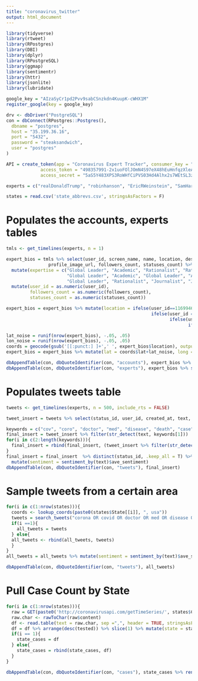 ```yaml
---
title: "coronavirus_twitter"
output: html_document
---
```


```r
library(tidyverse)
library(rtweet)
library(RPostgres)
library(DBI)
library(dplyr)
library(RPostgreSQL)
library(ggmap)
library(sentimentr)
library(httr)
library(jsonlite)
library(lubridate)

google_key = "AIzaSyCr1pd2Pvv9sabCSnzkdn4KuupK-cWHX1M"
register_google(key = google_key)

drv <- dbDriver("PostgreSQL")
con = dbConnect(RPostgres::Postgres(),
  dbname = "postgres",
  host = "35.199.36.16",
  port = "5432",
  password = "steaksandwich",
  user = "postgres"
)

API = create_token(app = "Coronavirus Expert Tracker", consumer_key = "FPX9PAwDiKsxFHjl0yE5koHw0", consumer_secret = "7ilAGLyV5Fo6065GmVXRUFPLmxs40CNfrgD26NdlE90F5n7f6Q", 
             access_token = "498357991-2x1uoFOlJOmN4S97eX48hEuHnfqzXleA9CI9VLZ2",
             access_secret = "5aS5Y483XPS3RoWHfCiPVS03Hd4Alhx2s7WEtSL3ztbRC")

experts = c("realDonaldTrump", "robinhanson", "EricRWeinstein", "SamHarrisOrg", "JoeBiden", "SteveFDA", "_HannahRitchie", "CDCDirector", "trvrb", "aetiology", "WHO", "ESYudkowsky", "willwilkinson", "Noahpinion", "tylercowen", "balajis", "CaitlinPacific", "MattHancock", "FutureDocs", "Atul_Gawande", "ScottGottliebMD", "jhalamka", "DavidJuurlink", "JenniferAdaeze")

states = read.csv('state_abbrevs.csv', stringsAsFactors = F)
```

# Populates the accounts, experts tables
```r
tmls <- get_timelines(experts, n = 1)

expert_bios = tmls %>% select(user_id, screen_name, name, location, description, profile_url, 
                profile_image_url, followers_count, statuses_count) %>%
  mutate(expertise = c("Global Leader", "Academic", "Rationalist", "Rationalist", "Global Leader",
                       "Global Leader", "Academic", "Global Leader", "Academic", "Academic", 
                       "Global Leader", "Rationalist", "Journalist", "Journalist", "Academic", "Academic", "Journalist", "Global Leader", "Doctor", "Doctor", "Doctor", "Doctor", "Doctor", "Doctor")) %>% 
  mutate(user_id = as.numeric(user_id),
         followers_count = as.numeric(followers_count),
         statuses_count = as.numeric(statuses_count))

expert_bios = expert_bios %>% mutate(location = ifelse(user_id==116994659|user_id==45659218, 'Los Angeles, CA',
                                                       ifelse(user_id == 33152005, 'San Francisco, CA', 
                                                              ifelse(user_id == 2595244026, 'Berkeley, CA',
                                                                     ifelse(user_id == 8496762, 'Fairfax City, VA', ifelse(user_id == 233364902, 'Boston, MA', location))))))

lat_noise = runif(nrow(expert_bios), -.05, .05)
lon_noise = runif(nrow(expert_bios), -.05, .05)
coords = geocode(gsub('[[:punct:] ]+',' ', expert_bios$location), output = "latlona", source = "google")
expert_bios = expert_bios %>% mutate(lat = coords$lat+lat_noise, long = coords$lon + lon_noise)

dbAppendTable(con, dbQuoteIdentifier(con, "accounts"), expert_bios %>% select(-expertise))
dbAppendTable(con, dbQuoteIdentifier(con, "experts"), expert_bios %>% select(user_id, expertise))
```


# Populates tweets table
```r
tweets <- get_timelines(experts, n = 500, include_rts = FALSE)

tweet_insert = tweets %>% select(status_id, user_id, created_at, text, favorite_count, retweet_count) %>% filter(str_detect(text, "https", negate = T))

keywords = c("cov", "coro", "doctor", "med", "disease", "death", "case", "vir", "crisis", "pandemic", "nurse", "social distancing")
final_insert = tweet_insert %>% filter(str_detect(text, keywords[1]))
for(i in c(2:length(keywords))){
  final_insert = rbind(final_insert, (tweet_insert %>% filter(str_detect(text, keywords[i]))))
}
final_insert = final_insert  %>% distinct(status_id, .keep_all = T) %>% 
  mutate(sentiment = sentiment_by(text)$ave_sentiment)
dbAppendTable(con, dbQuoteIdentifier(con, "tweets"), final_insert)
```

# Sample tweets from a certain area
```r
for(i in c(1:nrow(states))){
  coords <- lookup_coords(paste0(states$State[[i]], ", usa"))
  tweets = search_tweets("corona OR covid OR doctor OR med OR disease OR death OR case OR vir OR crisis OR pandemic OR nurse OR distancing",n=200,geocode = coords, include_rts = FALSE) %>% mutate(state = states$Code[[i]])
  if(i ==1){
    all_tweets = tweets
  } else{
  all_tweets <- rbind(all_tweets, tweets)
  }
}
all_tweets = all_tweets %>% mutate(sentiment = sentiment_by(text)$ave_sentiment) %>% select(status_id, user_id, created_at, text, favorite_count, retweet_count, state, sentiment) %>% distinct(status_id, .keep_all = T)

dbAppendTable(con, dbQuoteIdentifier(con, "tweets"), all_tweets)
```
# Pull Case Count by State
```r
for(i in c(1:nrow(states))){
  raw = GET(paste0('http://coronavirusapi.com/getTimeSeries/', states$Code[[i]]))
  raw.char <- rawToChar(raw$content)
  df <- read.table(text = raw.char, sep =",", header = TRUE, stringsAsFactors = FALSE)
  df = df %>% arrange(desc(tested)) %>% slice(1) %>% mutate(state = states$Code[[i]])
  if(i == 1){
    state_cases = df
  } else{
    state_cases = rbind(state_cases, df)
  }
}

dbAppendTable(con, dbQuoteIdentifier(con, "cases"), state_cases %>% rename(seconds_since_epoch = seconds_since_Epoch))
```
